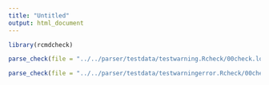 ```yaml
---
title: "Untitled"
output: html_document
---
```



```r
library(rcmdcheck)
```


```r
parse_check(file = "../../parser/testdata/testwarning.Rcheck/00check.log")
```

```r
parse_check(file = "../../parser/testdata/testwarningerror.Rcheck/00check.log")
```


